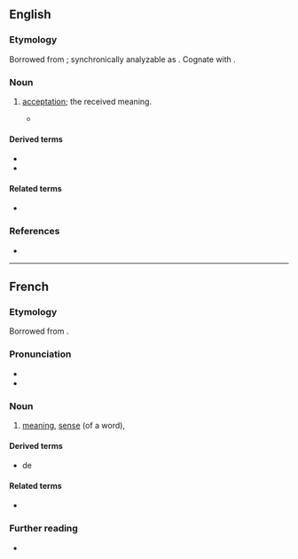==English==

===Etymology===
{{PIE root|en|keh₂p}}
Borrowed from {{bor|en|la|acceptiō|acceptiō, acceptiōnis|acceptance}}; synchronically analyzable as {{af|en|accept|-ion}}. Cognate with {{cog|fr|acception}}.

===Noun===
{{en-noun}}

# {{lb|en|obsolete}} [[acceptation]]; the received meaning.
#* {{quote-book|lang=en|passage=Here the word "baron" is not to be taken in that restrictive sense to which the modern ''acception'' hath confined it.|author=Fuller}}

====Derived terms====
* {{l|en|acception of persons}}
* {{l|en|acception of faces}} <!--ecclesiastic, obsolete: [[favoritism]]; [[partiality]]. - Wyclif-->

====Related terms====
* {{l|en|accept}}

===References===
* {{R:Webster 1913}}

----

==French==

===Etymology===
Borrowed from {{bor|fr|la|acceptiō|acceptiō, acceptiōnem}}.

===Pronunciation===
* {{fr-IPA}}
* {{audio|LL-Q150 (fra)-WikiLucas00-acception.wav|Audio|lang=fr}}

===Noun===
{{fr-noun|f}}

# [[meaning]], [[sense]] (of a word), {{l|en|acceptation}}
#: {{syn|fr|sens|signification}}

====Derived terms====
* {{l|fr|sans acception}} de

====Related terms====
* {{l|fr|accepter}}

===Further reading===
* {{R:TLFi}}